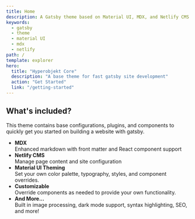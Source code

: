 ```yaml
---
title: Home
description: A Gatsby theme based on Material UI, MDX, and Netlify CMS
keywords:
  - gatsby
  - theme
  - material UI
  - mdx
  - netlify
path: /
template: explorer
hero:
  title: "Hyperobjekt Core"
  description: "A base theme for fast gatsby site development"
  action: "Get Started"
  link: "/getting-started"
---
```


## What's included?

This theme contains base configurations, plugins, and components to quickly get you started on building a website with gatsby.

- **MDX**  
  Enhanced markdown with front matter and React component support
- **Netlify CMS**  
  Manage page content and site configuration
- **Material UI Theming**  
  Set your own color palette, typography, styles, and component overrides.
- **Customizable**  
  Override components as needed to provide your own functionality.
- **And More...**  
  Built in image processing, dark mode support, syntax highlighting, SEO, and more!
